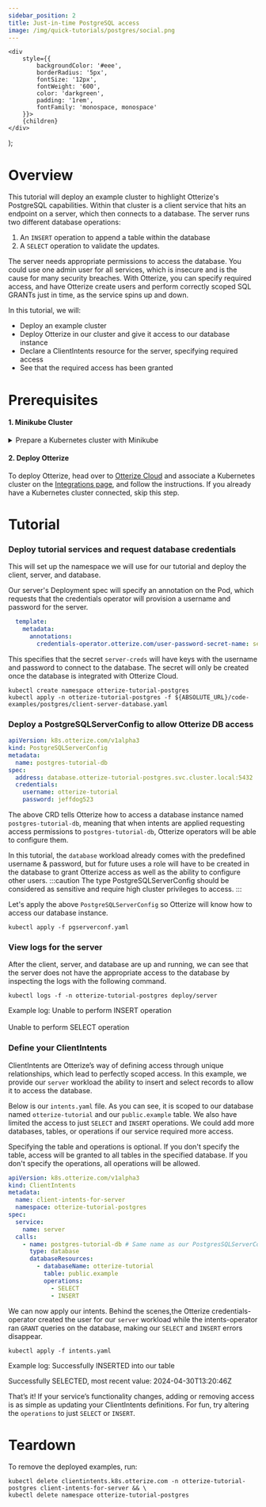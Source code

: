 ```yaml
---
sidebar_position: 2
title: Just-in-time PostgreSQL access
image: /img/quick-tutorials/postgres/social.png
---
```



    <div
        style={{
            backgroundColor: '#eee',
            borderRadius: '5px',
            fontSize: '12px',
            fontWeight: '600',
            color: 'darkgreen',
            padding: '1rem',
            fontFamily: 'monospace, monospace'
        }}>
        {children}
    </div>
);


# Overview
This tutorial will deploy an example cluster to highlight Otterize's PostgreSQL capabilities. Within that cluster is a client service that hits an endpoint on a server, which then connects to a database. The server runs two different database operations:
1. An `INSERT` operation to append a table within the database
2. A `SELECT` operation to validate the updates.

The server needs appropriate permissions to access the database. You could use one admin user for all services, which is insecure and is the cause for many security breaches. With Otterize, you can specify required access, and have Otterize create users and perform correctly scoped SQL GRANTs just in time, as the service spins up and down.

In this tutorial, we will:
* Deploy an example cluster
* Deploy Otterize in our cluster and give it access to our database instance
* Declare a ClientIntents resource for the server, specifying required access
* See that the required access has been granted

# Prerequisites

#### 1. Minikube Cluster
<details>
    <summary>Prepare a Kubernetes cluster with Minikube</summary>

For this tutorial you'll need a local Kubernetes cluster. Having a cluster with a [CNI](https://kubernetes.io/docs/concepts/extend-kubernetes/compute-storage-net/network-plugins/) that supports [NetworkPolicies](https://kubernetes.io/docs/concepts/services-networking/network-policies/) isn't required for this tutorial, but is recommended so that your cluster works with other tutorials.

If you don't have the Minikube CLI, first [install it](https://minikube.sigs.k8s.io/docs/start/).

Then start your Minikube cluster with Calico, in order to enforce network policies.

```shell
minikube start --cpus=4 --memory 4096 --disk-size 32g --cni=calico
```
</details>

#### 2. Deploy Otterize
To deploy Otterize, head over to [Otterize Cloud](https://app.otterize.com) and associate a Kubernetes cluster on the [Integrations page](https://app.otterize.com/integrations), and follow the instructions. If you already have a Kubernetes cluster connected, skip this step.


# Tutorial

### Deploy tutorial services and request database credentials
This will set up the namespace we will use for our tutorial and deploy the client, server, and database.

Our server's Deployment spec will specify an annotation on the Pod, which requests that the credentials operator will provision a username and password for the server.
```yaml
  template:
    metadata:
      annotations:
        credentials-operator.otterize.com/user-password-secret-name: server-creds
```
This specifies that the secret `server-creds` will have keys with the username and password to connect to the database.
The secret will only be created once the database is integrated with Otterize Cloud.

``` shell
kubectl create namespace otterize-tutorial-postgres
kubectl apply -n otterize-tutorial-postgres -f ${ABSOLUTE_URL}/code-examples/postgres/client-server-database.yaml
```

### Deploy a PostgreSQLServerConfig to allow Otterize DB access
```yaml
apiVersion: k8s.otterize.com/v1alpha3
kind: PostgreSQLServerConfig
metadata:
  name: postgres-tutorial-db
spec:
  address: database.otterize-tutorial-postgres.svc.cluster.local:5432
  credentials:
    username: otterize-tutorial
    password: jeffdog523
```
The above CRD tells Otterize how to access a database instance named `postgres-tutorial-db`, meaning that when intents
are applied requesting access permissions to `postgres-tutorial-db`, Otterize operators will be able to configure
them.

In this tutorial, the `database` workload already comes with the predefined username & password, but for future uses a
role will have to be created in the database to grant Otterize access as well as the ability to configure other users.
:::caution
The type PostgreSQLServerConfig should be considered as sensitive and require high cluster privileges to access.
:::

Let's apply the above `PostgreSQLServerConfig` so Otterize will know how to access our database instance.
```shell
kubectl apply -f pgserverconf.yaml
```

### View logs for the server
After the client, server, and database are up and running, we can see that the server does not have the appropriate access to the database by inspecting the logs with the following command.

```shell
kubectl logs -f -n otterize-tutorial-postgres deploy/server
```

Example log:
<Terminal>
Unable to perform INSERT operation
    <br></br>
Unable to perform SELECT operation
</Terminal>

### Define your ClientIntents

ClientIntents are Otterize’s way of defining access through unique relationships, which lead to perfectly scoped access. In this example, we provide our `server` workload the ability to insert and select records to allow it to access the database.

Below is our `intents.yaml` file. As you can see, it is scoped to our database named `otterize-tutorial` and our `public.example` table. We also have limited the access to just `SELECT` and `INSERT` operations. We could add more databases, tables, or operations if our service required more access.

Specifying the table and operations is optional. If you don't specify the table, access will be granted to all tables in the specified database. If you don't specify the operations, all operations will be allowed.
```yaml
apiVersion: k8s.otterize.com/v1alpha3
kind: ClientIntents
metadata:
  name: client-intents-for-server
  namespace: otterize-tutorial-postgres
spec:
  service:
    name: server
  calls:
    - name: postgres-tutorial-db # Same name as our PostgresSQLServerConfig metadata.name
      type: database
      databaseResources:
        - databaseName: otterize-tutorial
          table: public.example
          operations:
            - SELECT
            - INSERT
```

We can now apply our intents. Behind the scenes,the Otterize credentials-operator created the user for our `server` workload while the intents-operator ran `GRANT` queries on the database, making our `SELECT` and `INSERT` errors disappear.

```shell
kubectl apply -f intents.yaml
```

Example log:
<Terminal>
Successfully INSERTED into our table

Successfully SELECTED, most recent value:  2024-04-30T13:20:46Z
</Terminal>

That’s it! If your service’s functionality changes, adding or removing access is as simple as updating your ClientIntents definitions. For fun, try altering the `operations` to just `SELECT` or `INSERT`.

# Teardown
To remove the deployed examples, run:
```shell
kubectl delete clientintents.k8s.otterize.com -n otterize-tutorial-postgres client-intents-for-server && \
kubectl delete namespace otterize-tutorial-postgres
```
